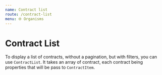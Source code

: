 ```yaml
---
name: Contract list
route: /contract-list
menu: 🌐 Organisms
---
```



# Contract List

To display a list of contracts, without a pagination, but with filters, you can use `ContractList`.
It takes an array of contract, each contract being properties that will be pass to `ContractItem`.

<Playground>
  <ContractList
    contracts={[
      {
        key: 1,
        color: 'third',
        icon: 'cog',
        title: '4902802724 :: Savings',
        link: '/contract/490',
        actions: [
          {
            to: 'http://google.fr',
            icon: 'goto',
            title: 'Go to google',
          },
        ],
        items: [
          {
            label: 'Cotisation',
            value: "1'990'379 €",
          },
          {
            label: 'Reglement',
            value: "1'223'595 €",
          },
          {
            label: 'Adhesion',
            value: '280',
          },
          {
            label: 'Colleges',
            value: 'Cadres',
          },
          {
            label: 'Type',
            value: 'Individual',
          },
        ],
      },
      {
        key: 2,
        color: 'fourth',
        icon: 'tint',
        title: '8328239923 :: Life',
        link: '/contract/490',
        actions: [
          {
            to: 'http://google.fr',
            icon: 'download',
            title: 'Télécharger',
          },
        ],
        items: [
          {
            label: 'Cotisation',
            value: "1'990'379 €",
          },
          {
            label: 'Reglement',
            value: "1'223'595 €",
          },
          {
            label: 'Adhesion',
            value: '280',
          },
          {
            label: 'Colleges',
            value: 'Cadres',
          },
          {
            label: 'Type',
            value: 'Individual',
          },
        ],
      },
      {
        key: 3,
        color: 'third',
        icon: 'cog',
        title: '80238403234 :: Pension',
        link: '/contract/490',
        items: [
          {
            label: 'Cotisation',
            value: "1'990'379 €",
          },
          {
            label: 'Reglement',
            value: "1'223'595 €",
          },
          {
            label: 'Adhesion',
            value: '280',
          },
          {
            label: 'Colleges',
            value: 'Cadres',
          },
          {
            label: 'Type',
            value: 'Individual',
          },
        ],
      },
    ]}
  />
</Playground>
